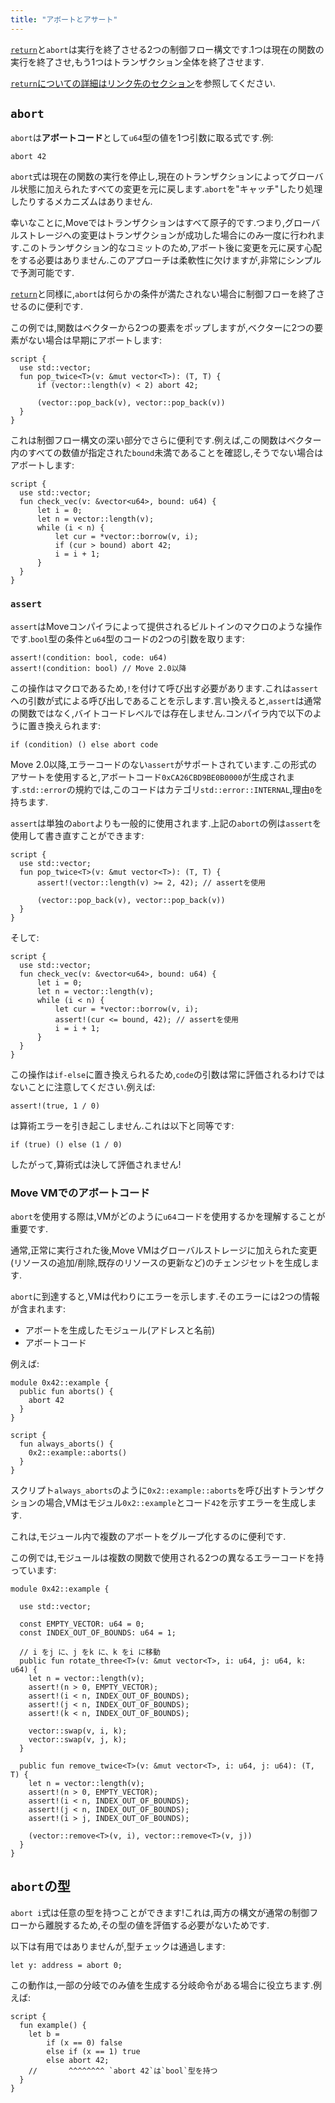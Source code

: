 ```yaml
---
title: "アボートとアサート"
---
```


[`return`](/ja/build/smart-contracts/book/functions)と`abort`は実行を終了させる2つの制御フロー構文です.1つは現在の関数の実行を終了させ,もう1つはトランザクション全体を終了させます.

[`return`についての詳細はリンク先のセクション](/ja/build/smart-contracts/book/functions)を参照してください.

## `abort`

`abort`は**アボートコード**として`u64`型の値を1つ引数に取る式です.例:

```move
abort 42
```

`abort`式は現在の関数の実行を停止し,現在のトランザクションによってグローバル状態に加えられたすべての変更を元に戻します.`abort`を"キャッチ"したり処理したりするメカニズムはありません.

幸いなことに,Moveではトランザクションはすべて原子的です.つまり,グローバルストレージへの変更はトランザクションが成功した場合にのみ一度に行われます.このトランザクション的なコミットのため,アボート後に変更を元に戻す心配をする必要はありません.このアプローチは柔軟性に欠けますが,非常にシンプルで予測可能です.

[`return`](/ja/build/smart-contracts/book/functions)と同様に,`abort`は何らかの条件が満たされない場合に制御フローを終了させるのに便利です.

この例では,関数はベクターから2つの要素をポップしますが,ベクターに2つの要素がない場合は早期にアボートします:

```move
script {
  use std::vector;
  fun pop_twice<T>(v: &mut vector<T>): (T, T) {
      if (vector::length(v) < 2) abort 42;

      (vector::pop_back(v), vector::pop_back(v))
  }
}
```

これは制御フロー構文の深い部分でさらに便利です.例えば,この関数はベクター内のすべての数値が指定された`bound`未満であることを確認し,そうでない場合はアボートします:

```move
script {
  use std::vector;
  fun check_vec(v: &vector<u64>, bound: u64) {
      let i = 0;
      let n = vector::length(v);
      while (i < n) {
          let cur = *vector::borrow(v, i);
          if (cur > bound) abort 42;
          i = i + 1;
      }
  }
}
```

### `assert`

`assert`はMoveコンパイラによって提供されるビルトインのマクロのような操作です.`bool`型の条件と`u64`型のコードの2つの引数を取ります:

```move
assert!(condition: bool, code: u64)
assert!(condition: bool) // Move 2.0以降
```

この操作はマクロであるため,`!`を付けて呼び出す必要があります.これは`assert`への引数が式による呼び出しであることを示します.言い換えると,`assert`は通常の関数ではなく,バイトコードレベルでは存在しません.コンパイラ内で以下のように置き換えられます:

```move
if (condition) () else abort code
```

Move 2.0以降,エラーコードのない`assert`がサポートされています.この形式のアサートを使用すると,アボートコード`0xCA26CBD9BE0B0000`が生成されます.`std::error`の規約では,このコードはカテゴリ`std::error::INTERNAL`,理由`0`を持ちます.

`assert`は単独の`abort`よりも一般的に使用されます.上記の`abort`の例は`assert`を使用して書き直すことができます:

```move
script {
  use std::vector;
  fun pop_twice<T>(v: &mut vector<T>): (T, T) {
      assert!(vector::length(v) >= 2, 42); // assertを使用

      (vector::pop_back(v), vector::pop_back(v))
  }
}
```

そして:

```move
script {
  use std::vector;
  fun check_vec(v: &vector<u64>, bound: u64) {
      let i = 0;
      let n = vector::length(v);
      while (i < n) {
          let cur = *vector::borrow(v, i);
          assert!(cur <= bound, 42); // assertを使用
          i = i + 1;
      }
  }
}
```

この操作は`if-else`に置き換えられるため,`code`の引数は常に評価されるわけではないことに注意してください.例えば:

```move
assert!(true, 1 / 0)
```

は算術エラーを引き起こしません.これは以下と同等です:

```move
if (true) () else (1 / 0)
```

したがって,算術式は決して評価されません!

### Move VMでのアボートコード

`abort`を使用する際は,VMがどのように`u64`コードを使用するかを理解することが重要です.

通常,正常に実行された後,Move VMはグローバルストレージに加えられた変更(リソースの追加/削除,既存のリソースの更新など)のチェンジセットを生成します.

`abort`に到達すると,VMは代わりにエラーを示します.そのエラーには2つの情報が含まれます:

- アボートを生成したモジュール(アドレスと名前)
- アボートコード

例えば:

```move
module 0x42::example {
  public fun aborts() {
    abort 42
  }
}

script {
  fun always_aborts() {
    0x2::example::aborts()
  }
}
```

スクリプト`always_aborts`のように`0x2::example::aborts`を呼び出すトランザクションの場合,VMはモジュル`0x2::example`とコード`42`を示すエラーを生成します.

これは,モジュール内で複数のアボートをグループ化するのに便利です.

この例では,モジュールは複数の関数で使用される2つの異なるエラーコードを持っています:

```move
module 0x42::example {

  use std::vector;

  const EMPTY_VECTOR: u64 = 0;
  const INDEX_OUT_OF_BOUNDS: u64 = 1;

  // i をj に、j をk に、k をi に移動
  public fun rotate_three<T>(v: &mut vector<T>, i: u64, j: u64, k: u64) {
    let n = vector::length(v);
    assert!(n > 0, EMPTY_VECTOR);
    assert!(i < n, INDEX_OUT_OF_BOUNDS);
    assert!(j < n, INDEX_OUT_OF_BOUNDS);
    assert!(k < n, INDEX_OUT_OF_BOUNDS);

    vector::swap(v, i, k);
    vector::swap(v, j, k);
  }

  public fun remove_twice<T>(v: &mut vector<T>, i: u64, j: u64): (T, T) {
    let n = vector::length(v);
    assert!(n > 0, EMPTY_VECTOR);
    assert!(i < n, INDEX_OUT_OF_BOUNDS);
    assert!(j < n, INDEX_OUT_OF_BOUNDS);
    assert!(i > j, INDEX_OUT_OF_BOUNDS);

    (vector::remove<T>(v, i), vector::remove<T>(v, j))
  }
}
```

## `abort`の型

`abort i`式は任意の型を持つことができます!これは,両方の構文が通常の制御フローから離脱するため,その型の値を評価する必要がないためです.

以下は有用ではありませんが,型チェックは通過します:

```move
let y: address = abort 0;
```

この動作は,一部の分岐でのみ値を生成する分岐命令がある場合に役立ちます.例えば:

```move
script {
  fun example() {
    let b =
        if (x == 0) false
        else if (x == 1) true
        else abort 42;
    //       ^^^^^^^^ `abort 42`は`bool`型を持つ
  }
}
```
